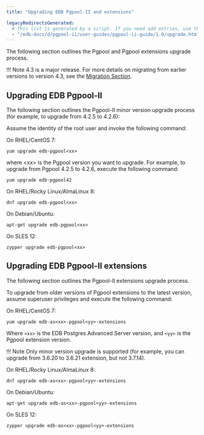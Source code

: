 ```yaml
---
title: "Upgrading EDB Pgpool-II and extensions"

legacyRedirectsGenerated:
  # This list is generated by a script. If you need add entries, use the `legacyRedirects` key.
  - "/edb-docs/d/pgpool-ii/user-guides/pgpool-ii-guide/1.0/upgrade.html"
---
```


<div id="upgrade" class="registered_link"></div>

The following section outlines the Pgpool and Pgpool extensions upgrade process.

!!! Note 
    4.3 is a major release. For more details on migrating from earlier versions to version 4.3, see the [Migration Section](https://www.pgpool.net/docs/43/en/html/release-4-3-0.html#MIGRATION-4-3-0).


## Upgrading EDB Pgpool-II

The following section outlines the Pgpool-II minor version upgrade process (for example, to upgrade from 4.2.5 to 4.2.6):

Assume the identity of the root user and invoke the following command:

On RHEL/CentOS 7:

```text
yum upgrade edb-pgpool<xx>
```

where &lt;xx> is the Pgpool version you want to upgrade. For example, to upgrade from Pgpool 4.2.5 to 4.2.6, execute the following command:

```text
yum upgrade edb-pgpool42
```

On RHEL/Rocky Linux/AlmaLinux 8:

```text
dnf upgrade edb-pgpool<xx>
```

On Debian/Ubuntu:

```text
apt-get upgrade edb-pgpool<xx>
```

On SLES 12:

```text
zypper upgrade edb-pgpool<xx>
```

## Upgrading EDB Pgpool-II extensions

The following section outlines the Pgpool-II extensions upgrade process.

To upgrade from older versions of Pgpool extensions to the latest version, assume superuser privileges and execute the following command:

On RHEL/CentOS 7:

```text
yum upgrade edb-as<xx>-pgpool<yy>-extensions
```

Where `<xx>` is the EDB Postgres Advanced Server version, and `<yy>` is the Pgpool extension version.

!!! Note
    Only minor version upgrade is supported (for example, you can upgrade from 3.6.20 to 3.6.21 extension, but not 3.7.14).

On RHEL/Rocky Linux/AlmaLinux 8:

```text
dnf upgrade edb-as<xx>-pgpool<yy>-extensions
```

On Debian/Ubuntu:

```text
apt-get upgrade edb-as<xx>-pgpool<yy>-extensions
```

On SLES 12:

```text
zypper upgrade edb-as<xx>-pgpool<yy>-extensions
```
